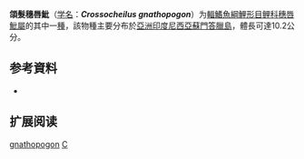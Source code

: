 {{Speciesbox
| name = 頜髮穗唇魮
| status = NE
| status_system = IUCN3.1
| image = 
| genus = Crossocheilus
| species = gnathopogon
| authority = [[Weber_&_de_Beaufort|Weber & de Beaufort]], 1916
| synonyms = *''Crossochilus gnathopogon''<br /><small>Weber & de Beaufort, 1916</small>
}}

'''頜髮穗唇魮'''（[[学名|学名]]：'''''Crossocheilus gnathopogon'''''）为[[輻鰭魚綱|輻鰭魚綱]][[鯉形目|鯉形目]][[鲤科|鲤科]][[穗唇魮屬|穗唇魮屬]]的其中一[[種|種]]，該物種主要分布於[[亞洲|亞洲]][[印度尼西亞|印度尼西亞]][[蘇門答臘島|蘇門答臘島]]，體長可達10.2公分。

== 参考資料 ==
*{{FishBase_species|genus=Crossocheilus|species=gnathopogon|year=2011|month=12}}

== 扩展阅读 ==
{{refbegin}}
{{wikispecies-inline|Crossocheilus gnathopogon|頜髮穗唇魮}}
{{refend}}
{{Taxonbar|from=Q3764506}}

[[Category:穗唇魮屬|gnathopogon]]
[[Category:1916年描述的魚類|C]]


{{Cypriniformes-stub}}